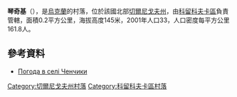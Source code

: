 {{coord|51|50|55|N|32|34|55|E|scale:100000|display=title}}

'''琴奇基'''（{{lang-uk|Ченчики}}），是[[烏克蘭|烏克蘭]]的村落，位於該國北部[[切爾尼戈夫州|切爾尼戈夫州]]，由[[科留科夫卡區|科留科夫卡區]]負責管轄，面積0.2平方公里，海拔高度145米，2001年人口33，人口密度每平方公里161.8人。

==參考資料==
* [http://weather.in.ua/ua/chernigovskaja/27866 Погода в селі Ченчики] {{Wayback|url=http://weather.in.ua/ua/chernigovskaja/27866 |date=20200702233952 }}

[[Category:切爾尼戈夫州村落|Category:切爾尼戈夫州村落]]
[[Category:科留科夫卡區村落|Category:科留科夫卡區村落]]


{{Chernihiv-geo-stub}}